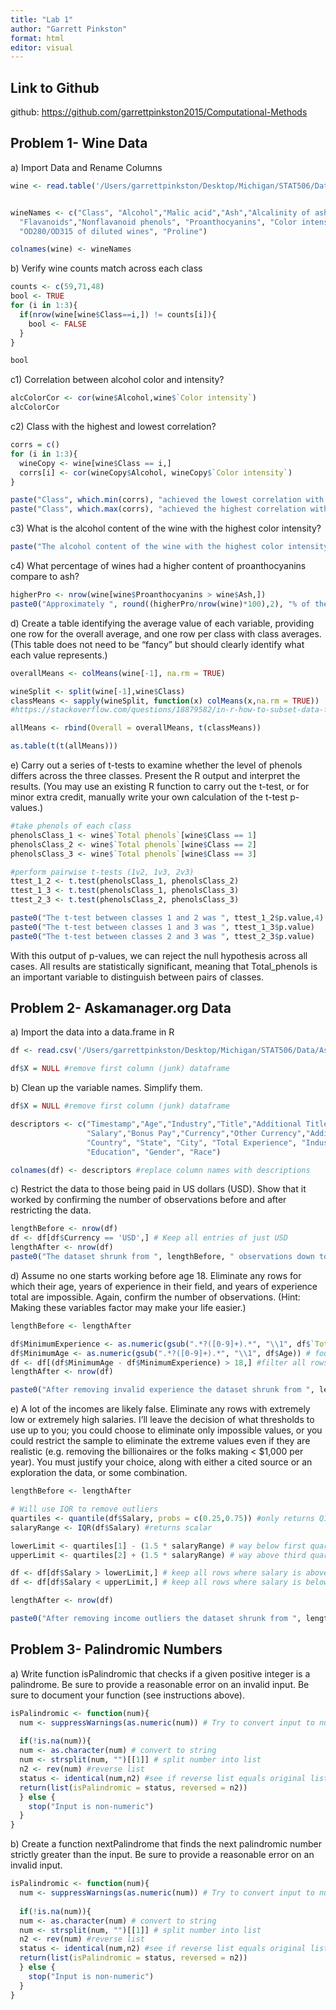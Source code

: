 ```yaml
---
title: "Lab 1"
author: "Garrett Pinkston"
format: html
editor: visual
---
```


## Link to Github

github: <https://github.com/garrettpinkston2015/Computational-Methods>

## Problem 1- Wine Data

a\) Import Data and Rename Columns

```r

wine <- read.table('/Users/garrettpinkston/Desktop/Michigan/STAT506/Data/wine.data',sep=",")


wineNames <- c("Class", "Alcohol","Malic acid","Ash","Alcalinity of ash", "Magnesium", "Total phenols", 
  "Flavanoids","Nonflavanoid phenols", "Proanthocyanins", "Color intensity", "Hue", 
  "OD280/OD315 of diluted wines", "Proline")

colnames(wine) <- wineNames


```

b\) Verify wine counts match across each class

```r
counts <- c(59,71,48)
bool <- TRUE
for (i in 1:3){
  if(nrow(wine[wine$Class==i,]) != counts[i]){
    bool <- FALSE
  }
}

bool

```

c1\) Correlation between alcohol color and intensity?

```r
alcColorCor <- cor(wine$Alcohol,wine$`Color intensity`)
alcColorCor

```

c2\) Class with the highest and lowest correlation?

```r
corrs = c()
for (i in 1:3){
  wineCopy <- wine[wine$Class == i,]
  corrs[i] <- cor(wineCopy$Alcohol, wineCopy$`Color intensity`)
}

paste("Class", which.min(corrs), "achieved the lowest correlation with a coefficient of", round(min(corrs),4))
paste("Class", which.max(corrs), "achieved the highest correlation with a coefficient of", round(max(corrs),4))


```

c3\) What is the alcohol content of the wine with the highest color intensity?

```r
paste("The alcohol content of the wine with the highest color intensity is", wine$Alcohol[which.max(wine$`Color intensity`)])

```

c4\) What percentage of wines had a higher content of proanthocyanins compare to ash?

```r
higherPro <- nrow(wine[wine$Proanthocyanins > wine$Ash,])
paste0("Approximately ", round((higherPro/nrow(wine)*100),2), "% of the wines contain higher Proanthocyanins than Ash")


```

d\)  Create a table identifying the average value of each variable, providing one row for the overall average, and one row per class with class averages. (This table does not need to be “fancy” but should clearly identify what each value represents.)

```r
overallMeans <- colMeans(wine[-1], na.rm = TRUE)

wineSplit <- split(wine[-1],wine$Class)
classMeans <- sapply(wineSplit, function(x) colMeans(x,na.rm = TRUE))
#https://stackoverflow.com/questions/18879582/in-r-how-to-subset-data-frame-in-sapply

allMeans <- rbind(Overall = overallMeans, t(classMeans))

as.table(t(t(allMeans)))
```

e\)  Carry out a series of t-tests to examine whether the level of phenols differs across the three classes. Present the R output and interpret the results. (You may use an existing R function to carry out the t-test, or for minor extra credit, manually write your own calculation of the t-test p-values.)

```r

#take phenols of each class
phenolsClass_1 <- wine$`Total phenols`[wine$Class == 1]
phenolsClass_2 <- wine$`Total phenols`[wine$Class == 2]
phenolsClass_3 <- wine$`Total phenols`[wine$Class == 3]

#perform pairwise t-tests (1v2, 1v3, 2v3)
ttest_1_2 <- t.test(phenolsClass_1, phenolsClass_2)
ttest_1_3 <- t.test(phenolsClass_1, phenolsClass_3)
ttest_2_3 <- t.test(phenolsClass_2, phenolsClass_3)

paste0("The t-test between classes 1 and 2 was ", ttest_1_2$p.value,4)
paste0("The t-test between classes 1 and 3 was ", ttest_1_3$p.value)
paste0("The t-test between classes 2 and 3 was ", ttest_2_3$p.value)


```

With this output of p-values, we can reject the null hypothesis across all cases. All results are statistically significant, meaning that Total_phenols is an important variable to distinguish between pairs of classes.

## Problem 2- Askamanager.org Data

a\) Import the data into a data.frame in R

```r

df <- read.csv('/Users/garrettpinkston/Desktop/Michigan/STAT506/Data/AskAManager.csv')

df$X = NULL #remove first column (junk) dataframe


```

b\) Clean up the variable names. Simplify them.
```r
df$X = NULL #remove first column (junk) dataframe

descriptors <- c("Timestamp","Age","Industry","Title","Additional Title Info",
                 "Salary","Bonus Pay","Currency","Other Currency","Additional Income Info",
                 "Country", "State", "City", "Total Experience", "Industry Experience", 
                 "Education", "Gender", "Race")

colnames(df) <- descriptors #replace column names with descriptions

```


c\) Restrict the data to those being paid in US dollars (USD). Show that it worked by confirming the number of observations before and after restricting the data.


```r
lengthBefore <- nrow(df)
df <- df[df$Currency == 'USD',] # Keep all entries of just USD
lengthAfter <- nrow(df)
paste0("The dataset shrunk from ", lengthBefore, " observations down to ",lengthAfter," observations.")


```

d\) Assume no one starts working before age 18. Eliminate any rows for which their age, years of experience in their field, and years of experience total are impossible. Again, confirm the number of observations. (Hint: Making these variables factor may make your life easier.)


```r
lengthBefore <- lengthAfter

df$MinimumExperience <- as.numeric(gsub(".*?([0-9]+).*", "\\1", df$`Total Experience`)) # found code on stackoverflow with RegEx to help
df$MinimumAge <- as.numeric(gsub(".*?([0-9]+).*", "\\1", df$Age)) # found code on stackoverflow with RegEx to help
df <- df[(df$MinimumAge - df$MinimumExperience) > 18,] #filter all rows where people started work before 18
lengthAfter <- nrow(df)

paste0("After removing invalid experience the dataset shrunk from ", lengthBefore, " observations down to ",lengthAfter," observations.")


```

e\) A lot of the incomes are likely false. Eliminate any rows with extremely low or extremely high salaries. I’ll leave the decision of what thresholds to use up to you; you could choose to eliminate only impossible values, or you could restrict the sample to eliminate the extreme values even if they are realistic (e.g. removing the billionaires or the folks making < $1,000 per year). You must justify your choice, along with either a cited source or an exploration the data, or some combination.


```r
lengthBefore <- lengthAfter

# Will use IQR to remove outliers
quartiles <- quantile(df$Salary, probs = c(0.25,0.75)) #only returns Q1 and Q3 as a list
salaryRange <- IQR(df$Salary) #returns scalar

lowerLimit <- quartiles[1] - (1.5 * salaryRange) # way below first quartile 
upperLimit <- quartiles[2] + (1.5 * salaryRange) # way above third quartile

df <- df[df$Salary > lowerLimit,] # keep all rows where salary is above lower limit
df <- df[df$Salary < upperLimit,] # keep all rows where salary is below upper limit

lengthAfter <- nrow(df)

paste0("After removing income outliers the dataset shrunk from ", lengthBefore, " observations down to ",lengthAfter," observations.")

```

## Problem 3- Palindromic Numbers

a\) Write function isPalindromic that checks if a given positive integer is a palindrome. Be sure to provide a reasonable error on an invalid input. Be sure to document your function (see instructions above).


```r

isPalindromic <- function(num){
  num <- suppressWarnings(as.numeric(num)) # Try to convert input to numeric
  
  if(!is.na(num)){
  num <- as.character(num) # convert to string
  num <- strsplit(num, "")[[1]] # split number into list
  n2 <- rev(num) #reverse list
  status <- identical(num,n2) #see if reverse list equals original list
  return(list(isPalindromic = status, reversed = n2))
  } else {
    stop("Input is non-numeric")
  }
}

```

b\) Create a function nextPalindrome that finds the next palindromic number strictly greater than the input. Be sure to provide a reasonable error on an invalid input.



```r

isPalindromic <- function(num){
  num <- suppressWarnings(as.numeric(num)) # Try to convert input to numeric
  
  if(!is.na(num)){
  num <- as.character(num) # convert to string
  num <- strsplit(num, "")[[1]] # split number into list
  n2 <- rev(num) #reverse list
  status <- identical(num,n2) #see if reverse list equals original list
  return(list(isPalindromic = status, reversed = n2))
  } else {
    stop("Input is non-numeric")
  }
}

```

